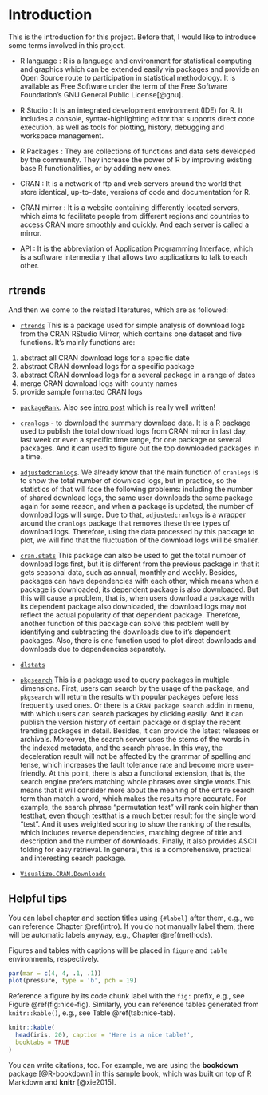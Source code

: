 # Introduction {#intro}

This is the introduction for this project. Before that, I would like to introduce some terms involved in this project.

- R language : R is a language and environment for statistical computing and graphics which can be extended easily via packages and provide an Open Source route to participation in statistical methodology. It is available as Free Software under the term of the Free Software Foundation’s GNU General Public License[@gnu].

- R Studio : It is an integrated development environment (IDE) for R. It includes a console, syntax-highlighting editor that supports direct code execution, as well as tools for plotting, history, debugging and workspace management.

- R Packages : They are collections of functions and data sets developed by the community. They increase the power of R by improving existing base R functionalities, or by adding new ones.

- CRAN : It is a network of ftp and web servers around the world that store identical, up-to-date, versions of code and documentation for R.

- CRAN mirror : It is a website containing differently located servers, which aims to facilitate people from different regions and countries to access CRAN more smoothly and quickly. And each server is called a mirror.

- API : It is the abbreviation of Application Programming Interface, which is a software intermediary that allows two applications to talk to each other. 

## rtrends

And then we come to the related literatures, which are as followed:

- [`rtrends`](https://cran.r-project.org/web/packages/rtrends/rtrends.pdf)
This is a package used for simple analysis of download logs from the CRAN RStudio Mirror, which contains one dataset and five functions. It's mainly functions are:

(1) abstract all CRAN download logs for a specific date
(2) abstract CRAN download logs for a specific package
(3) abstract CRAN download logs for a several package in a range of dates
(4) merge CRAN download logs with county names
(5) provide sample formatted CRAN logs

- [`packageRank`](https://github.com/lindbrook/packageRank). Also see [intro post](https://blog.r-hub.io/2020/05/11/packagerank-intro/) which is really well written!

- [`cranlogs`](https://github.com/r-hub/cranlogs) - to download the summary download data. 
It is a R package used to publish the total download logs from CRAN mirror in last day, last week or even a specific time range, for one package or several packages. And it can used to figure out the top downloaded packages in a time.

- [`adjustedcranlogs`](https://github.com/tylermorganwall/adjustedcranlogs). 
We already know that the main function of `cranlogs` is to show the total number of download logs, but in practice, so the statistics of that will face the following problems: including the number of shared download logs, the same user downloads the same package again for some reason, and when a package is updated, the number of download logs will surge. Due to that, `adjustedcranlogs` is a wrapper around the `cranlogs` package that removes these three types of download logs. Therefore, using the data processed by this package to plot, we will find that the fluctuation of the download logs will be smaller.


- [`cran.stats`](https://github.com/arunsrinivasan/cran.stats)
This package can also be used to get the total number of download logs first, but it is different from the previous package in that it gets seasonal data, such as annual, monthly and weekly. Besides, packages can have dependencies with each other, which means when a package is downloaded, its dependent package is also downloaded. But this will cause a problem, that is, when users download a package with its dependent package also downloaded, the download logs may not reflect the actual popularity of that dependent package. Therefore, another function of this package can solve this problem well by identifying and subtracting the downloads due to it's dependent packages. Also, there is one function used to plot direct downloads and downloads due to dependencies separately.

- [`dlstats`](https://github.com/GuangchuangYu/dlstats)


- [`pkgsearch`](https://github.com/r-hub/pkgsearch/)
This is a package used to query packages in multiple dimensions. First, users can search by the usage of the package, and `pkgsearch` will return the results with popular packages before less frequently used ones. Or there is a `CRAN package search` addin in menu, with which users can search packages by clicking easily. And it can publish the version history of certain package or display the recent trending packages in detail. Besides, it can provide the latest releases or archivals. Moreover, the search server uses the stems of the words in the indexed metadata, and the search phrase. In this way, the deceleration result will not be affected by the grammar of spelling and tense, which increases the fault tolerance rate and become more user-friendly. At this point, there is also a functional extension, that is, the search engine prefers matching whole phrases over single words.This means that it will consider more about the meaning of the entire search term than match a word, which makes the results more accurate. For example, the search phrase “permutation test” will rank coin higher than testthat, even though testthat is a much better result for the single word “test”. And it uses weighted scoring to show the ranking of the results, which includes reverse dependencies, matching degree of title and description and the number of downloads. Finally, it also provides ASCII folding for easy retrieval. In general, this is a comprehensive, practical and interesting search package.

- [`Visualize.CRAN.Downloads`](https://cran.r-project.org/web/packages/Visualize.CRAN.Downloads/vignettes/Visualize.CRAN.Downloads.html)

## Helpful tips

You can label chapter and section titles using `{#label}` after them, e.g., we can reference Chapter \@ref(intro). If you do not manually label them, there will be automatic labels anyway, e.g., Chapter \@ref(methods).

Figures and tables with captions will be placed in `figure` and `table` environments, respectively.

```r
par(mar = c(4, 4, .1, .1))
plot(pressure, type = 'b', pch = 19)
```

Reference a figure by its code chunk label with the `fig:` prefix, e.g., see Figure \@ref(fig:nice-fig). Similarly, you can reference tables generated from `knitr::kable()`, e.g., see Table \@ref(tab:nice-tab).

```r
knitr::kable(
  head(iris, 20), caption = 'Here is a nice table!',
  booktabs = TRUE
)
```

You can write citations, too. For example, we are using the **bookdown** package [@R-bookdown] in this sample book, which was built on top of R Markdown and **knitr** [@xie2015].
